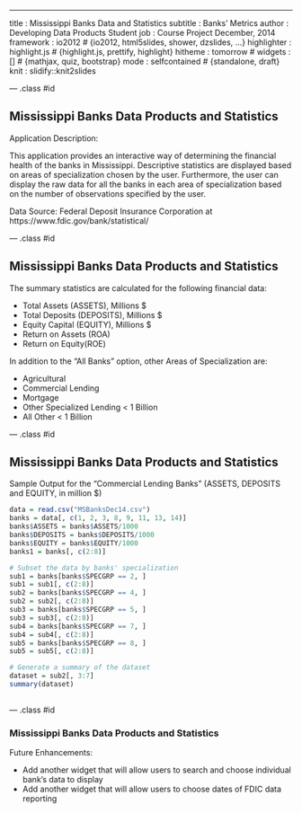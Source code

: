 ---
title       : Mississippi Banks Data and Statistics
subtitle    : Banks' Metrics
author      : Developing Data Products Student
job         : Course Project December, 2014
framework   : io2012        # {io2012, html5slides, shower, dzslides, ...}
highlighter : highlight.js  # {highlight.js, prettify, highlight}
hitheme     : tomorrow      # 
widgets     : []            # {mathjax, quiz, bootstrap}
mode        : selfcontained # {standalone, draft}
knit        : slidify::knit2slides

--- .class #id 

## Mississippi Banks Data Products and Statistics

Application Description:

This application provides an interactive way of 
determining the financial health of the banks in
Mississippi. Descriptive statistics are displayed
based on areas of specialization chosen by the
user. Furthermore, the user can display the raw
data for all the banks in each area of specialization
based on the number of observations specified by the user.

Data Source: Federal Deposit Insurance Corporation at 
https://www.fdic.gov/bank/statistical/ 


--- .class #id 

## Mississippi Banks Data Products and Statistics

The summary statistics are calculated for the 
following financial data:

- Total Assets (ASSETS), Millions $
- Total Deposits (DEPOSITS), Millions $
- Equity Capital (EQUITY), Millions $
- Return on Assets (ROA)
- Return on Equity(ROE)

In addition to the "All Banks" option, other Areas of Specialization are:

- Agricultural
- Commercial Lending
- Mortgage
- Other Specialized Lending < 1 Billion
- All Other < 1 Billion

--- .class #id 

## Mississippi Banks Data Products and Statistics
Sample Output for the "Commercial Lending Banks" (ASSETS, DEPOSITS and EQUITY, in million $)

```r

data = read.csv("MSBanksDec14.csv")
banks = data[, c(1, 2, 3, 8, 9, 11, 13, 14)]
banks$ASSETS = banks$ASSETS/1000
banks$DEPOSITS = banks$DEPOSITS/1000
banks$EQUITY = banks$EQUITY/1000
banks1 = banks[, c(2:8)]

# Subset the data by banks' specialization
sub1 = banks[banks$SPECGRP == 2, ]
sub1 = sub1[, c(2:8)]
sub2 = banks[banks$SPECGRP == 4, ]
sub2 = sub2[, c(2:8)]
sub3 = banks[banks$SPECGRP == 5, ]
sub3 = sub3[, c(2:8)]
sub4 = banks[banks$SPECGRP == 7, ]
sub4 = sub4[, c(2:8)]
sub5 = banks[banks$SPECGRP == 8, ]
sub5 = sub5[, c(2:8)]

# Generate a summary of the dataset
dataset = sub2[, 3:7]
summary(dataset)
 
```

--- .class #id 

### Mississippi Banks Data Products and Statistics

Future Enhancements:

- Add another widget that will allow users to
  search and choose individual bank's data to display
- Add another widget that will allow users to
  choose dates of FDIC data reporting


